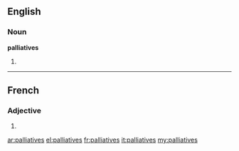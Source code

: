 ==English==

===Noun===
'''palliatives'''

# {{plural of|[[palliative]]}}

----

==French==

===Adjective===
{{fr-adj-form}} {{f|p}}

# {{form of|feminine plural|[[palliatif]]|lang=fr}}

[[ar:palliatives]]
[[el:palliatives]]
[[fr:palliatives]]
[[it:palliatives]]
[[my:palliatives]]